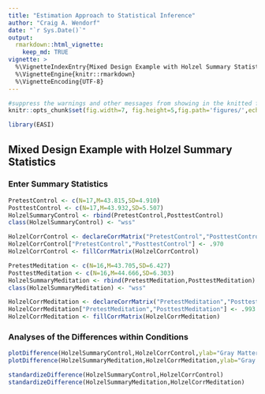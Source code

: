 ```yaml
---
title: "Estimation Approach to Statistical Inference"
author: "Craig A. Wendorf"
date: "`r Sys.Date()`"
output: 
  rmarkdown::html_vignette:
    keep_md: TRUE
vignette: >
  %\VignetteIndexEntry{Mixed Design Example with Holzel Summary Statistics}
  %\VignetteEngine{knitr::rmarkdown}
  %\VignetteEncoding{UTF-8}
---
```


```r
#suppress the warnings and other messages from showing in the knitted file.
knitr::opts_chunk$set(fig.width=7, fig.height=5,fig.path='figures/',echo=TRUE,warning=FALSE,message=FALSE)
```

```r
library(EASI)
```

## Mixed Design Example with Holzel Summary Statistics

### Enter Summary Statistics

```r
PretestControl <- c(N=17,M=43.815,SD=4.910)
PosttestControl <- c(N=17,M=43.932,SD=5.507)
HolzelSummaryControl <- rbind(PretestControl,PosttestControl)
class(HolzelSummaryControl) <- "wss"

HolzelCorrControl <- declareCorrMatrix("PretestControl","PosttestControl")
HolzelCorrControl["PretestControl","PosttestControl"] <- .970
HolzelCorrControl <- fillCorrMatrix(HolzelCorrControl)
```

```r
PretestMeditation <- c(N=16,M=43.705,SD=6.427)
PosttestMeditation <- c(N=16,M=44.666,SD=6.303)
HolzelSummaryMeditation <- rbind(PretestMeditation,PosttestMeditation)
class(HolzelSummaryMeditation) <- "wss"

HolzelCorrMeditation <- declareCorrMatrix("PretestMeditation","PosttestMeditation")
HolzelCorrMeditation["PretestMeditation","PosttestMeditation"] <- .993
HolzelCorrMeditation <- fillCorrMatrix(HolzelCorrMeditation)
```

### Analyses of the Differences within Conditions

```r
plotDifference(HolzelSummaryControl,HolzelCorrControl,ylab="Gray Matter")
plotDifference(HolzelSummaryMeditation,HolzelCorrMeditation,ylab="Gray Matter")
```

```r
standardizeDifference(HolzelSummaryControl,HolzelCorrControl)
standardizeDifference(HolzelSummaryMeditation,HolzelCorrMeditation)
```
